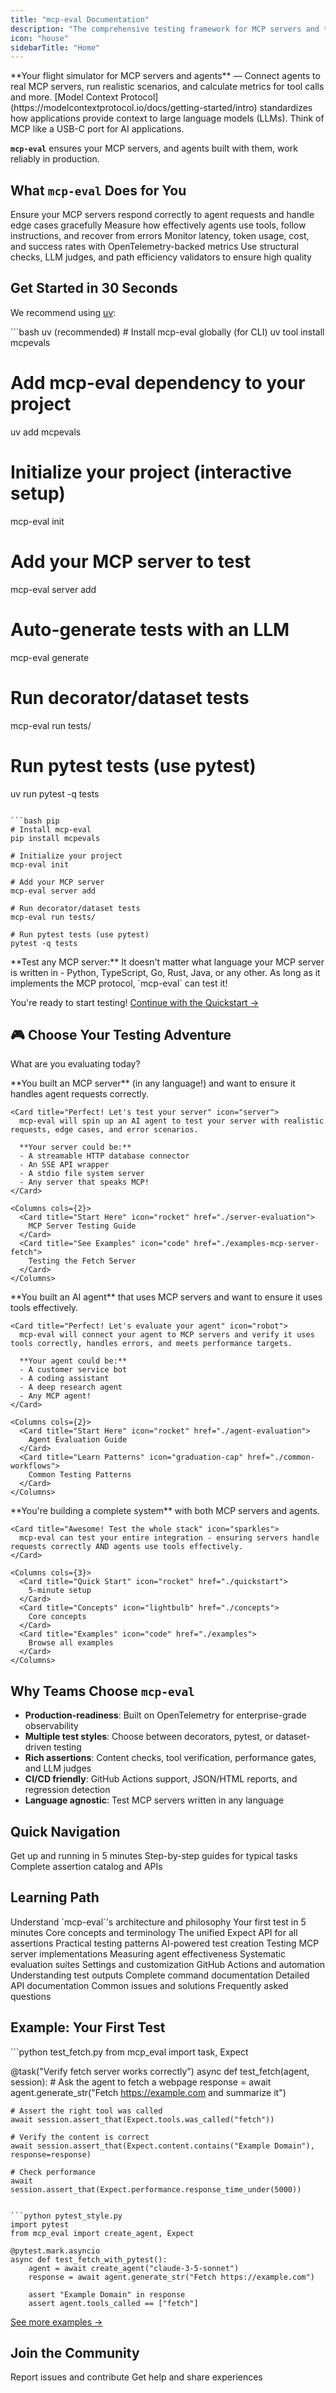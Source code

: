 ```yaml
---
title: "mcp-eval Documentation"
description: "The comprehensive testing framework for MCP servers and tool-using agents."
icon: "house"
sidebarTitle: "Home"
---
```


<Note>
  **Your flight simulator for MCP servers and agents** — Connect agents to real MCP servers, run realistic scenarios, and calculate metrics for tool calls and more.
</Note>

<Info>
  [Model Context Protocol](https://modelcontextprotocol.io/docs/getting-started/intro)  standardizes how applications provide context to large language models (LLMs). Think of MCP like a USB-C port for AI applications. 
  
  
  **`mcp-eval`** ensures your MCP servers, and agents built with them, work reliably in production.
</Info>

## What `mcp-eval` Does for You

<Columns cols={2}>
  <Card title="Test MCP Servers" icon="server">
    Ensure your MCP servers respond correctly to agent requests and handle edge cases gracefully
  </Card>
  <Card title="Evaluate Agents" icon="robot">
    Measure how effectively agents use tools, follow instructions, and recover from errors
  </Card>
  <Card title="Track Performance" icon="chart-line">
    Monitor latency, token usage, cost, and success rates with OpenTelemetry-backed metrics
  </Card>
  <Card title="Assert Quality" icon="circle-check">
    Use structural checks, LLM judges, and path efficiency validators to ensure high quality
  </Card>
</Columns>


## Get Started in 30 Seconds

We recommend using [uv](https://docs.astral.sh/uv/):

<CodeGroup>
```bash uv (recommended)
# Install mcp-eval globally (for CLI)
uv tool install mcpevals

# Add mcp-eval dependency to your project
uv add mcpevals

# Initialize your project (interactive setup)
mcp-eval init

# Add your MCP server to test
mcp-eval server add

# Auto-generate tests with an LLM
mcp-eval generate

# Run decorator/dataset tests
mcp-eval run tests/

# Run pytest tests (use pytest)
uv run pytest -q tests
```

```bash pip
# Install mcp-eval
pip install mcpevals

# Initialize your project
mcp-eval init

# Add your MCP server
mcp-eval server add

# Run decorator/dataset tests
mcp-eval run tests/

# Run pytest tests (use pytest)
pytest -q tests
```
</CodeGroup>

<Info>
  **Test any MCP server:** It doesn't matter what language your MCP server is written in - Python, TypeScript, Go, Rust, Java, or any other. As long as it implements the MCP protocol, `mcp-eval` can test it!
</Info>

<Check>You're ready to start testing! [Continue with the Quickstart →](./quickstart)</Check>

## 🎮 Choose Your Testing Adventure

What are you evaluating today?

<Tabs>
  <Tab title="I'm testing an MCP Server" icon="server">
    **You built an MCP server** (in any language!) and want to ensure it handles agent requests correctly.
    
    <Card title="Perfect! Let's test your server" icon="server">
      mcp-eval will spin up an AI agent to test your server with realistic requests, edge cases, and error scenarios.
      
      **Your server could be:**
      - A streamable HTTP database connector
      - An SSE API wrapper  
      - A stdio file system server
      - Any server that speaks MCP!
    </Card>
    
    <Columns cols={2}>
      <Card title="Start Here" icon="rocket" href="./server-evaluation">
        MCP Server Testing Guide
      </Card>
      <Card title="See Examples" icon="code" href="./examples-mcp-server-fetch">
        Testing the Fetch Server
      </Card>
    </Columns>
  </Tab>
  
  <Tab title="I'm testing an Agent" icon="robot">
    **You built an AI agent** that uses MCP servers and want to ensure it uses tools effectively.
    
    <Card title="Perfect! Let's evaluate your agent" icon="robot">
      mcp-eval will connect your agent to MCP servers and verify it uses tools correctly, handles errors, and meets performance targets.
      
      **Your agent could be:**
      - A customer service bot
      - A coding assistant
      - A deep research agent
      - Any MCP agent!
    </Card>
    
    <Columns cols={2}>
      <Card title="Start Here" icon="rocket" href="./agent-evaluation">
        Agent Evaluation Guide
      </Card>
      <Card title="Learn Patterns" icon="graduation-cap" href="./common-workflows">
        Common Testing Patterns
      </Card>
    </Columns>
  </Tab>
  
  <Tab title="I want both!" icon="sparkles">
    **You're building a complete system** with both MCP servers and agents.
    
    <Card title="Awesome! Test the whole stack" icon="sparkles">
      mcp-eval can test your entire integration - ensuring servers handle requests correctly AND agents use tools effectively.
    </Card>
    
    <Columns cols={3}>
      <Card title="Quick Start" icon="rocket" href="./quickstart">
        5-minute setup
      </Card>
      <Card title="Concepts" icon="lightbulb" href="./concepts">
        Core concepts
      </Card>
      <Card title="Examples" icon="code" href="./examples">
        Browse all examples
      </Card>
    </Columns>
  </Tab>
</Tabs>

## Why Teams Choose `mcp-eval`

- **Production-readiness**: Built on OpenTelemetry for enterprise-grade observability
- **Multiple test styles**: Choose between decorators, pytest, or dataset-driven testing
- **Rich assertions**: Content checks, tool verification, performance gates, and LLM judges
- **CI/CD friendly**: GitHub Actions support, JSON/HTML reports, and regression detection
- **Language agnostic**: Test MCP servers written in any language

## Quick Navigation

<Columns cols={3}>
  <Card title="Quickstart" icon="rocket" href="./quickstart">
    Get up and running in 5 minutes
  </Card>
  <Card title="Common Workflows" icon="graduation-cap" href="./common-workflows">
    Step-by-step guides for typical tasks
  </Card>
  <Card title="API Reference" icon="code" href="./api-catalog">
    Complete assertion catalog and APIs
  </Card>
</Columns>

## Learning Path

<Tabs>
  <Tab title="Getting Started">
    <Columns cols={1}>
      <Card title="Overview" icon="map" href="./overview">
        Understand `mcp-eval`'s architecture and philosophy
      </Card>
      <Card title="Quickstart" icon="rocket" href="./quickstart">
        Your first test in 5 minutes
      </Card>
      <Card title="Concepts" icon="lightbulb" href="./concepts">
        Core concepts and terminology
      </Card>
    </Columns>
  </Tab>
  
  <Tab title="Writing Tests">
    <Columns cols={1}>
      <Card title="Assertions" icon="check" href="./assertions">
        The unified Expect API for all assertions
      </Card>
      <Card title="Common Workflows" icon="route" href="./common-workflows">
        Practical testing patterns
      </Card>
      <Card title="Test Generation" icon="wand-magic-sparkles" href="./test-generation">
        AI-powered test creation
      </Card>
    </Columns>
  </Tab>
  
  <Tab title="Evaluation Types">
    <Columns cols={1}>
      <Card title="Server Evaluation" icon="server" href="./server-evaluation">
        Testing MCP server implementations
      </Card>
      <Card title="Agent Evaluation" icon="robot" href="./agent-evaluation">
        Measuring agent effectiveness
      </Card>
      <Card title="Datasets" icon="database" href="./datasets">
        Systematic evaluation suites
      </Card>
    </Columns>
  </Tab>
  
  <Tab title="Configuration">
    <Columns cols={1}>
      <Card title="Configuration" icon="gear" href="./configuration">
        Settings and customization
      </Card>
      <Card title="CI/CD" icon="circle-play" href="./ci-cd">
        GitHub Actions and automation
      </Card>
      <Card title="Reports" icon="chart-bar" href="./reports">
        Understanding test outputs
      </Card>
    </Columns>
  </Tab>
  
  <Tab title="Reference">
    <Columns cols={1}>
      <Card title="CLI Reference" icon="terminal" href="./cli-reference">
        Complete command documentation
      </Card>
      <Card title="API Reference" icon="code" href="./api-catalog">
        Detailed API documentation
      </Card>
      <Card title="Troubleshooting" icon="wrench" href="./troubleshooting">
        Common issues and solutions
      </Card>
      <Card title="FAQ" icon="question-circle" href="./faq">
        Frequently asked questions
      </Card>
    </Columns>
  </Tab>
</Tabs>

## Example: Your First Test

<CodeGroup>
```python test_fetch.py
from mcp_eval import task, Expect

@task("Verify fetch server works correctly")
async def test_fetch(agent, session):
    # Ask the agent to fetch a webpage
    response = await agent.generate_str("Fetch https://example.com and summarize it")
    
    # Assert the right tool was called
    await session.assert_that(Expect.tools.was_called("fetch"))
    
    # Verify the content is correct
    await session.assert_that(Expect.content.contains("Example Domain"), response=response)
    
    # Check performance
    await session.assert_that(Expect.performance.response_time_under(5000))
```

```python pytest_style.py
import pytest
from mcp_eval import create_agent, Expect

@pytest.mark.asyncio
async def test_fetch_with_pytest():
    agent = await create_agent("claude-3-5-sonnet")
    response = await agent.generate_str("Fetch https://example.com")
    
    assert "Example Domain" in response
    assert agent.tools_called == ["fetch"]
```
</CodeGroup>

<Tip>[See more examples →](./examples)</Tip>

## Join the Community

<Columns cols={2}>
  <Card title="GitHub" icon="github" href="https://github.com/lastmile-ai/mcp-eval">
    Report issues and contribute
  </Card>
  <Card title="Discord" icon="discord" href="https://lmai.link/discord/mcp-eval">
    Get help and share experiences
  </Card>
</Columns>

